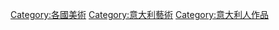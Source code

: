 {{Commonscat|Art of Italy}}

[[Category:各國美術|Category:各國美術]]
[[Category:意大利藝術|Category:意大利藝術]]
[[Category:意大利人作品|Category:意大利人作品]]